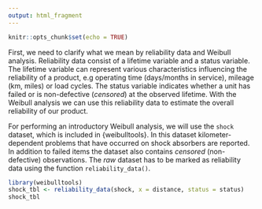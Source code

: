 ```yaml
---
output: html_fragment
---
```


```r
knitr::opts_chunk$set(echo = TRUE)
```

First, we need to clarify what we mean by reliability data and Weibull analysis. Reliability data consist of a lifetime variable and a status variable. The lifetime variable can represent various characteristics influencing the reliability of a product, e.g operating time (days/months in service), mileage (km, miles) or load cycles. The status variable indicates whether a unit has failed or is non-defective (*censored*) at the observed lifetime. With the Weibull analysis we can use this reliability data to estimate the overall reliability of our product.

For performing an introductory Weibull analysis, we will use the `shock` dataset, which is included in {weibulltools}. In this dataset kilometer-dependent problems that have occurred on shock absorbers are reported. In addition to failed items the dataset also contains *censored* (non-defective) observations. The *raw* dataset has to be marked as reliability data using the function `reliability_data()`.

```r
library(weibulltools)
shock_tbl <- reliability_data(shock, x = distance, status = status)
shock_tbl
```

